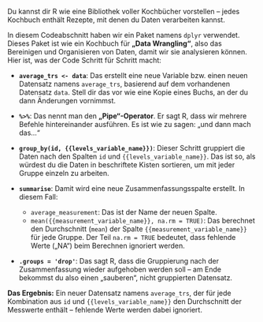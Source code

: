 Du kannst dir R wie eine Bibliothek voller Kochbücher vorstellen – jedes Kochbuch enthält Rezepte, mit denen du Daten verarbeiten kannst.

In diesem Codeabschnitt haben wir ein Paket namens `dplyr` verwendet. Dieses Paket ist wie ein Kochbuch für **„Data Wrangling“**, also das Bereinigen und Organisieren von Daten, damit wir sie analysieren können. Hier ist, was der Code Schritt für Schritt macht:

- **`average_trs <- data`**: Das erstellt eine neue Variable bzw. einen neuen Datensatz namens `average_trs`, basierend auf dem vorhandenen Datensatz `data`. Stell dir das vor wie eine Kopie eines Buchs, an der du dann Änderungen vornimmst.

- **`%>%`**: Das nennt man den **„Pipe“-Operator**. Er sagt R, dass wir mehrere Befehle hintereinander ausführen. Es ist wie zu sagen: „und dann mach das...“

- **`group_by(id, {{levels_variable_name}})`**: Dieser Schritt gruppiert die Daten nach den Spalten `id` und `{{levels_variable_name}}`. Das ist so, als würdest du die Daten in beschriftete Kisten sortieren, um mit jeder Gruppe einzeln zu arbeiten.

- **`summarise`**: Damit wird eine neue Zusammenfassungsspalte erstellt. In diesem Fall:
  - `average_measurement`: Das ist der Name der neuen Spalte.
  - `mean({{measurement_variable_name}}, na.rm = TRUE)`: Das berechnet den Durchschnitt (`mean`) der Spalte `{{measurement_variable_name}}` für jede Gruppe. Der Teil `na.rm = TRUE` bedeutet, dass fehlende Werte („NA“) beim Berechnen ignoriert werden.

- **`.groups = 'drop'`**: Das sagt R, dass die Gruppierung nach der Zusammenfassung wieder aufgehoben werden soll – am Ende bekommst du also einen „sauberen“, nicht gruppierten Datensatz.

**Das Ergebnis:** Ein neuer Datensatz namens `average_trs`, der für jede Kombination aus `id` und `{{levels_variable_name}}` den Durchschnitt der Messwerte enthält – fehlende Werte werden dabei ignoriert.
